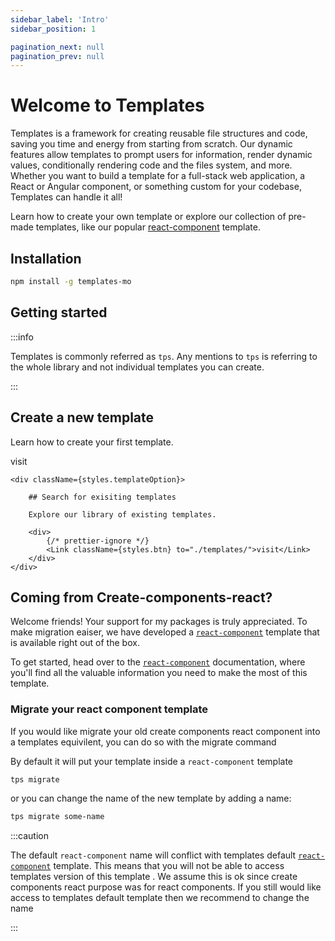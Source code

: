 ```yaml
---
sidebar_label: 'Intro'
sidebar_position: 1

pagination_next: null
pagination_prev: null
---
```



# Welcome to Templates

Templates is a framework for creating reusable file structures and code, saving
you time and energy from starting from scratch. Our dynamic features allow
templates to prompt users for information, render dynamic values, conditionally
rendering code and the files system, and more. Whether you want to build a
template for a full-stack web application, a React or Angular component, or
something custom for your codebase, Templates can handle it all!

Learn how to create your own template or explore our collection of pre-made
templates, like our popular [react-component](./templates/react-component.mdx)
template.

## Installation

```bash
npm install -g templates-mo
```

## Getting started

:::info

Templates is commonly referred as `tps`. Any mentions to `tps` is referring to
the whole library and not individual templates you can create.

:::

<div className={styles.templateOptions}>
  <div className={styles.templateOption}>

## Create a new template

Learn how to create your first template.

<div>
    <Link className={styles.btn} to="./create-new-template/">visit</Link>
</div>
</div>

    <div className={styles.templateOption}>

        ## Search for exisiting templates

        Explore our library of existing templates.

        <div>
            {/* prettier-ignore */}
            <Link className={styles.btn} to="./templates/">visit</Link>
        </div>
    </div>

</div>

## Coming from Create-components-react?

Welcome friends! Your support for my packages is truly appreciated. To make
migration eaiser, we have developed a
[`react-component`](./templates/react-component) template that is available
right out of the box.

To get started, head over to the
[`react-component`](./templates/react-component) documentation, where you'll
find all the valuable information you need to make the most of this template.

### Migrate your react component template

If you would like migrate your old create components react component into a
templates equivilent, you can do so with the migrate command

By default it will put your template inside a `react-component` template

```bash
tps migrate
```

or you can change the name of the new template by adding a name:

```bash
tps migrate some-name
```

:::caution

The default `react-component` name will conflict with templates default
[`react-component`](./templates/react-component) template. This means that you
will not be able to access templates version of this template . We assume this
is ok since create components react purpose was for react components. If you
still would like access to templates default template then we recommend to
change the name

:::
